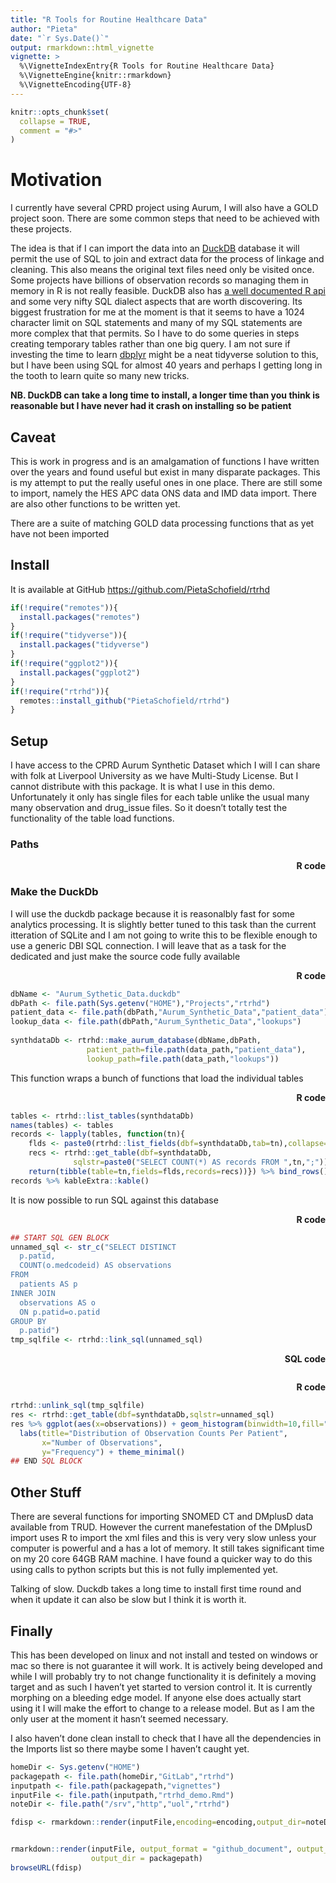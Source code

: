 ```yaml
---
title: "R Tools for Routine Healthcare Data"
author: "Pieta"
date: "`r Sys.Date()`"
output: rmarkdown::html_vignette
vignette: >
  %\VignetteIndexEntry{R Tools for Routine Healthcare Data}
  %\VignetteEngine{knitr::rmarkdown}
  %\VignetteEncoding{UTF-8}
---
```


```r
knitr::opts_chunk$set(
  collapse = TRUE,
  comment = "#>"
)
```

# Motivation

I currently have several CPRD project using Aurum, I will also have a GOLD project soon. There are some
common steps that need to be achieved with these projects. 

The idea is that if I can import the data into an [DuckDB](duckdb) database it will permit the use of 
SQL to join and extract data for the process of linkage and cleaning. This also means the original text
files need only be visited once. Some projects have billions of observation records so managing them in
memory in R is not really feasible. DuckDB also has [a well documented R api](duckrapi) and some very
nifty SQL dialect aspects that are worth discovering. Its biggest frustration for me at the moment is
that it seems to have a 1024 character limit on SQL statements and many of my SQL statements are more
complex that that permits. So I have to do some queries in steps creating temporary tables rather than
one big query. I am not sure if investing the time to learn [dbplyr](dplyr) might be a neat tidyverse
solution to this, but I have been using SQL for almost 40 years and perhaps I getting long in the tooth
to learn quite so many new tricks.

__NB. DuckDB can take a long time to install, a longer time than you think is reasonable
but I have never had it crash on installing so be patient__

## Caveat

This is work in progress and is an amalgamation of functions I have written over the years and found
useful but exist in many disparate packages. This is my attempt to put the really useful ones in one
place. There are still some to import, namely the HES APC data ONS data and IMD data import. There are
also other functions to be written yet. 

There are a suite of matching GOLD data processing functions that as yet have not been imported

## Install

It is available at GitHub [https://github.com/PietaSchofield/rtrhd](rtrhdgh)

```r
if(!require("remotes")){
  install.packages("remotes")
}
if(!require("tidyverse")){
  install.packages("tidyverse")
}
if(!require("ggplot2")){
  install.packages("ggplot2")
}
if(!require("rtrhd")){
  remotes::install_github("PietaSchofield/rtrhd")
}
```

## Setup

I have access to the CPRD Aurum Synthetic Dataset which I will I can share with folk at Liverpool
University as we have Multi-Study License. But I cannot distribute with this package. It is what I use in
this demo. Unfortunately it only has single files for each table unlike the usual many many observation
and drug_issue files. So it doesn't totally test the functionality of the table load functions.

### Paths

<div style='text-align: right'>**R code**</div>

### Make the DuckDb

I will use the duckdb package because it is reasonalbly fast for some analytics processing. It is
slightly better tuned to this task than the current itteration of SQLite and I am not going to write this
to be flexible enough to use a generic DBI SQL connection. I will leave that as a task for the dedicated
and just make the source code fully available

<div style='text-align: right'>**R code**</div>

```r
dbName <- "Aurum_Sythetic_Data.duckdb"
dbPath <- file.path(Sys.getenv("HOME"),"Projects","rtrhd")
patient_data <- file.path(dbPath,"Aurum_Synthetic_Data","patient_data")
lookup_data <- file.path(dbPath,"Aurum_Synthetic_Data","lookups")
  
synthdataDb <- rtrhd::make_aurum_database(dbName,dbPath,
                 patient_path=file.path(data_path,"patient_data"),
                 lookup_path=file.path(data_path,"lookups"))
```

This function wraps a bunch of functions that load the individual tables

<div style='text-align: right'>**R code**</div>

```r
tables <- rtrhd::list_tables(synthdataDb) 
names(tables) <- tables 
records <- lapply(tables, function(tn){
    flds <- paste0(rtrhd::list_fields(dbf=synthdataDb,tab=tn),collapse=", ")
    recs <- rtrhd::get_table(dbf=synthdataDb,
              sqlstr=paste0("SELECT COUNT(*) AS records FROM ",tn,";")) %>% pull(records)
    return(tibble(table=tn,fields=flds,records=recs))}) %>% bind_rows()
records %>% kableExtra::kable()
```

It is now possible to run SQL against this database

<div style='text-align: right'>**R code**</div>

```r
## START SQL GEN BLOCK
unnamed_sql <- str_c("SELECT DISTINCT
  p.patid,
  COUNT(o.medcodeid) AS observations
FROM
  patients AS p
INNER JOIN
  observations AS o
  ON p.patid=o.patid
GROUP BY
  p.patid")
tmp_sqlfile <- rtrhd::link_sql(unnamed_sql)
```

<div style='text-align: right'>**SQL code**</div>

```sql
```

<div style='text-align: right'>**R code**</div>

```r
rtrhd::unlink_sql(tmp_sqlfile)
res <- rtrhd::get_table(dbf=synthdataDb,sqlstr=unnamed_sql)
res %>% ggplot(aes(x=observations)) + geom_histogram(binwidth=10,fill="blue",colour="black",alpha=0.7) +
  labs(title="Distribution of Observation Counts Per Patient",
       x="Number of Observations",
       y="Frequency") + theme_minimal()
## END SQL BLOCK
```

## Other Stuff

There are several functions for importing SNOMED CT and DMplusD data available from TRUD. However the
current manefestation of the DMplusD import uses R to import the xml files and this is very very slow
unless your computer is powerful and a has a lot of memory. It still takes significant time on my 20
core 64GB RAM machine. I have found a quicker way to do this using calls to python scripts but this is
not fully implemented yet. 

Talking of slow. Duckdb takes a long time to install first time round and when it update it can also be
slow but I think it is worth it.

## Finally 

This has been developed on linux and not install and tested on windows or mac so there is not guarantee
it will work. It is actively being developed and while I will probably try to not change functionality it
is definitely a moving target and as such I haven't yet started to version control it. It is currently
morphing on a bleeding edge model. If anyone else does actually start using it I will make the effort to
change to a release model. But as I am the only user at the moment it hasn't seemed necessary.

I also haven't done clean install to check that I have all the dependencies in the Imports list so there
maybe some I haven't caught yet.

```r
homeDir <- Sys.getenv("HOME")
packagepath <- file.path(homeDir,"GitLab","rtrhd")
inputpath <- file.path(packagepath,"vignettes")
inputFile <- file.path(inputpath,"rtrhd_demo.Rmd")
noteDir <- file.path("/srv","http","uol","rtrhd")

fdisp <- rmarkdown::render(inputFile,encoding=encoding,output_dir=noteDir,clean=T)


rmarkdown::render(inputFile, output_format = "github_document", output_file = "README.md",
                  output_dir = packagepath)
browseURL(fdisp)
```

[rtrhdgh]: https://github.com/PietaSchofield/rtrhd
[duckdb]:  https://github.com/duckdb/duckdb
[duckrapi]: https://duckdb.org/docs/api/r
[dbplyr]: https://dbplyr.tidyverse.org/

